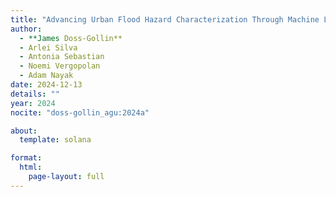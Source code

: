 ```yaml
---
title: "Advancing Urban Flood Hazard Characterization Through Machine Learning: Challenges and Opportunities"
author:
  - **James Doss-Gollin**
  - Arlei Silva
  - Antonia Sebastian
  - Noemi Vergopolan
  - Adam Nayak
date: 2024-12-13
details: ""
year: 2024
nocite: "doss-gollin_agu:2024a"

about:
  template: solana

format:
  html:
    page-layout: full
---
```


:::{#bibliography}
:::
